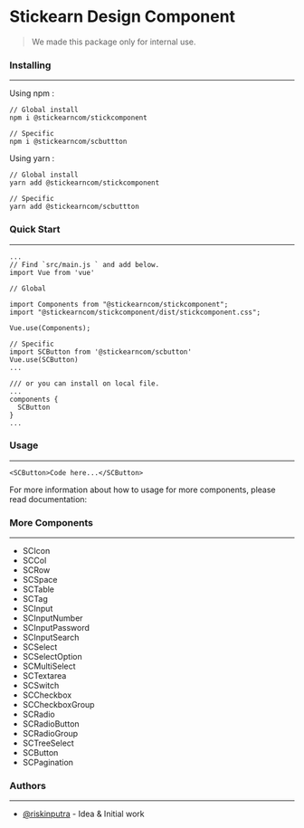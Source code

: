 
<Meta title="Introduction" />

<style>{`
  .subheading {
    --mediumdark: '#999999';
    font-weight: 900;
    font-size: 13px;
    color: #999;
    letter-spacing: 6px;
    line-height: 24px;
    text-transform: uppercase;
    margin-bottom: 12px;
    margin-top: 40px;
  }

  
`}</style>

# Stickearn Design Component

> We made this package only for internal use.

### Installing
___
Using npm :
```
// Global install
npm i @stickearncom/stickcomponent

// Specific
npm i @stickearncom/scbuttton
```

Using yarn :
```
// Global install
yarn add @stickearncom/stickcomponent

// Specific
yarn add @stickearncom/scbuttton
```

### Quick Start
___
```
...
// Find `src/main.js ` and add below.
import Vue from 'vue'

// Global

import Components from "@stickearncom/stickcomponent";
import "@stickearncom/stickcomponent/dist/stickcomponent.css";

Vue.use(Components);

// Specific
import SCButton from '@stickearncom/scbutton'
Vue.use(SCButton)
...

/// or you can install on local file.
...
components {
  SCButton
}
...
```

### Usage
___
```
<SCButton>Code here...</SCButton>
```

For more information about how to usage for more components, please read documentation:

### More Components
___
- SCIcon
- SCCol
- SCRow
- SCSpace
- SCTable
- SCTag
- SCInput
- SCInputNumber
- SCInputPassword
- SCInputSearch
- SCSelect
- SCSelectOption
- SCMultiSelect
- SCTextarea
- SCSwitch
- SCCheckbox
- SCCheckboxGroup
- SCRadio
- SCRadioButton
- SCRadioGroup
- SCTreeSelect
- SCButton
- SCPagination

### Authors
___
- [@riskinputra](https://github.com/riskinputra) - Idea & Initial work


